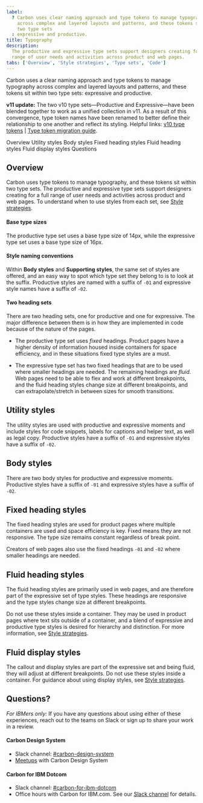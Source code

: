 ```yaml
---
label:
  ? Carbon uses clear naming approach and type tokens to manage typography
    across complex and layered layouts and patterns, and these tokens sit within
    two type sets
  : expressive and productive.
title: Typography
description:
  The productive and expressive type sets support designers creating for a full
  range of user needs and activities across product and web pages.
tabs: ['Overview', 'Style strategies', 'Type sets', 'Code']
---
```



<PageDescription>

Carbon uses a clear naming approach and type tokens to manage typography across
complex and layered layouts and patterns, and these tokens sit within two type
sets: expressive and productive.

</PageDescription>

<InlineNotification>

**v11 update:** The two v10 type sets—Productive and Expressive—have been
blended together to work as a unified collection in v11. As a result of this
convergence, type token names have been renamed to better define their
relationship to one another and reflect its styling. Helpful links:
[v10 type tokens](https://v10.carbondesignsystem.com/guidelines/typography/overview)
| [Type token migration guide](/migrating/guide/design#type-tokens-breaking).

</InlineNotification>

<AnchorLinks>

<AnchorLink>Overview</AnchorLink>
<AnchorLink>Utility styles</AnchorLink>
<AnchorLink>Body styles</AnchorLink>
<AnchorLink>Fixed heading styles</AnchorLink>
<AnchorLink>Fluid heading styles</AnchorLink>
<AnchorLink>Fluid display styles</AnchorLink>
<AnchorLink>Questions</AnchorLink>

</AnchorLinks>

## Overview

Carbon uses type tokens to manage typography, and these tokens sit within two
type sets. The productive and expressive type sets support designers creating
for a full range of user needs and activities across product and web pages. To
understand when to use styles from each set, see
[Style strategies](/guidelines/typography/style-strategies).

#### Base type sizes

The productive type set uses a base type size of 14px, while the expressive type
set uses a base type size of 16px.

#### Style naming conventions

Within **Body styles** and **Supporting styles**, the same set of styles are
offered, and an easy way to spot which type set they belong to is to look at the
suffix. Productive styles are named with a suffix of `-01` and expressive style
names have a suffix of `-02`.

#### Two heading sets

There are two heading sets, one for productive and one for expressive. The major
difference between them is in how they are implemented in code because of the
nature of the pages.

- The productive type set uses _fixed_ headings. Product pages have a higher
  density of information housed inside containers for space efficiency, and in
  these situations fixed type styles are a must.

- The expressive type set has two fixed headings that are to be used where
  smaller headings are needed. The remaining headings are _fluid_. Web pages
  need to be able to flex and work at different breakpoints, and the fluid
  heading styles change size at different breakpoints, and can
  extrapolate/stretch in between sizes for smooth transitions.

## Utility styles

The utility styles are used with productive and expressive moments and include
styles for code snippets, labels for captions and helper text, as well as legal
copy. Productive styles have a suffix of `-01` and expressive styles have a
suffix of `-02`.

<TypesetStyle typesets="smallStyle" />

## Body styles

There are two body styles for productive and expressive moments. Productive
styles have a suffix of `-01` and expressive styles have a suffix of `-02`.

<TypesetStyle typesets="body" />

## Fixed heading styles

The fixed heading styles are used for product pages where multiple containers
are used and space efficiency is key. Fixed means they are not responsive. The
type size remains constant regardless of break point.

Creators of web pages also use the fixed headings `-01` and `-02` where smaller
headings are needed.

<TypesetStyle typesets="fixedHeadings" />

## Fluid heading styles

The fluid heading styles are primarily used in web pages, and are therefore part
of the expressive set of type styles. These headings are responsive and the type
styles change size at different breakpoints.

Do not use these styles inside a container. They may be used in product pages
where text sits outside of a container, and a blend of expressive and productive
type styles is desired for hierarchy and distinction. For more information, see
[Style strategies](/guidelines/typography/style-strategies).

<TypesetStyle typesets="fluidHeadings" breakpointControls={true} />

## Fluid display styles

The callout and display styles are part of the expressive set and being fluid,
they will adjust at different breakpoints. Do not use these styles inside a
container. For guidance about using display styles, see
[Style strategies](/guidelines/typography/style-strategies#expressive-use-cases).

<TypesetStyle typesets="fluidCallouts,fluidDisplay" breakpointControls={true} />

## Questions?

_For IBMers only:_ If you have any questions about using either of these
experiences, reach out to the teams on Slack or sign up to share your work in a
review.

#### Carbon Design System

- Slack channel:
  [#carbon-design-system](https://ibm-studios.slack.com/messages/C0M053VPT/)
- [Meetups](https://www.carbondesignsystem.com/whats-happening/meetups/) with
  Carbon Design System

#### Carbon for IBM Dotcom

- Slack channel:
  [#carbon-for-ibm-dotcom](https://cognitive-app.slack.com/archives/C2PLX8GQ6)
- Office hours with Carbon for IBM.com. See our
  [Slack channel](https://cognitive-app.slack.com/archives/C2PLX8GQ6) for
  details.

